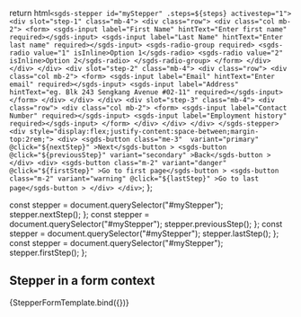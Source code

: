 
  return html`
    <sgds-stepper id="myStepper" .steps=${steps} activestep="1">
      <div slot="step-1" class="mb-4">
        <div class="row">
          <div class="col mb-2">
            <form>
              <sgds-input label="First Name" hintText="Enter first name" required></sgds-input>
              <sgds-input label="Last Name" hintText="Enter last name" required></sgds-input>
              <sgds-radio-group required>
                <sgds-radio value="1" isInline>Option 1</sgds-radio>
                <sgds-radio value="2" isInline>Option 2</sgds-radio>
              </sgds-radio-group>
            </form>
          </div>
        </div>
      </div>
      <div slot="step-2" class="mb-4">
        <div class="row">
          <div class="col mb-2">
            <form>
              <sgds-input label="Email" hintText="Enter email" required></sgds-input>
              <sgds-input label="Address" hintText="eg. Blk 243 Sengkang Avenue #02-11" required></sgds-input>
            </form>
          </div>
        </div>
      </div>
      <div slot="step-3" class="mb-4">
        <div class="row">
          <div class="col mb-2">
            <form>
              <sgds-input label="Contact Number" required></sgds-input>
              <sgds-input label="Employment history" required></sgds-input>
            </form>
          </div>
        </div>
      </div>
    </sgds-stepper>
    <div style="display:flex;justify-content:space-between;margin-top:2rem;">
      <div>
        <sgds-button class="me-3"  variant="primary" @click="${nextStep}"
          >Next</sgds-button
        >
        <sgds-button @click="${previousStep}" variant="secondary"
          >Back</sgds-button
        >
      </div>
      <div>
        <sgds-button class="m-2" variant="danger" @click="${firstStep}"
          >Go to first page</sgds-button
        >
        <sgds-button class="m-2" variant="warning" @click="${lastStep}"
          >Go to last page</sgds-button
        >
      </div>
    </div>
  `;
};

  const stepper = document.querySelector("#myStepper");
  stepper.nextStep();
};
  const stepper = document.querySelector("#myStepper");
  stepper.previousStep();
};
  const stepper = document.querySelector("#myStepper");
  stepper.lastStep();
};
  const stepper = document.querySelector("#myStepper");
  stepper.firstStep();
};

## Stepper in a form context

<Canvas>
  <Story
    name="Example"
    args={{
      steps: ["Personal Details", "Address & Contact Information", "Additional Details"]
    }}
  >
    {StepperFormTemplate.bind({})}
  </Story>
</Canvas>
